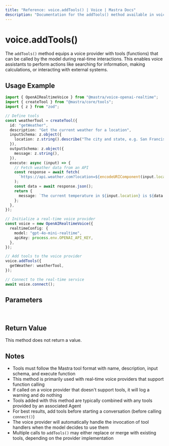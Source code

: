```yaml
---
title: "Reference: voice.addTools() | Voice | Mastra Docs"
description: "Documentation for the addTools() method available in voice providers, which equips voice models with function calling capabilities."
---
```


# voice.addTools()

The `addTools()` method equips a voice provider with tools (functions) that can be called by the model during real-time interactions. This enables voice assistants to perform actions like searching for information, making calculations, or interacting with external systems.

## Usage Example

```typescript
import { OpenAIRealtimeVoice } from "@mastra/voice-openai-realtime";
import { createTool } from "@mastra/core/tools";
import { z } from "zod";

// Define tools
const weatherTool = createTool({
  id: "getWeather",
  description: "Get the current weather for a location",
  inputSchema: z.object({
    location: z.string().describe("The city and state, e.g. San Francisco, CA"),
  }),
  outputSchema: z.object({
    message: z.string(),
  }),
  execute: async (input) => {
    // Fetch weather data from an API
    const response = await fetch(
      `https://api.weather.com?location=${encodeURIComponent(input.location)}`,
    );
    const data = await response.json();
    return {
      message: `The current temperature in ${input.location} is ${data.temperature}°F with ${data.conditions}.`,
    };
  },
});

// Initialize a real-time voice provider
const voice = new OpenAIRealtimeVoice({
  realtimeConfig: {
    model: "gpt-4o-mini-realtime",
    apiKey: process.env.OPENAI_API_KEY,
  },
});

// Add tools to the voice provider
voice.addTools({
  getWeather: weatherTool,
});

// Connect to the real-time service
await voice.connect();
```

## Parameters

<br />
<PropertiesTable
  content={[
    {
      name: "tools",
      type: "ToolsInput",
      description:
        "Object containing tool definitions that can be called by the voice model",
      isOptional: false,
    },
  ]}
/>

## Return Value

This method does not return a value.

## Notes

- Tools must follow the Mastra tool format with name, description, input schema, and execute function
- This method is primarily used with real-time voice providers that support function calling
- If called on a voice provider that doesn't support tools, it will log a warning and do nothing
- Tools added with this method are typically combined with any tools provided by an associated Agent
- For best results, add tools before starting a conversation (before calling `connect()`)
- The voice provider will automatically handle the invocation of tool handlers when the model decides to use them
- Multiple calls to `addTools()` may either replace or merge with existing tools, depending on the provider implementation
